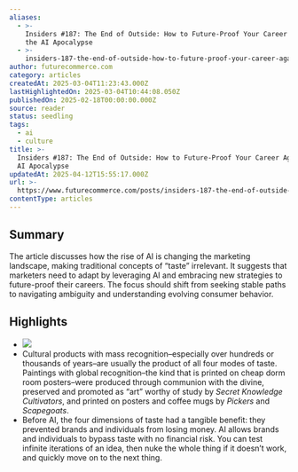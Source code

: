 ```yaml
---
aliases:
  - >-
    Insiders #187: The End of Outside: How to Future-Proof Your Career Against
    the AI Apocalypse
  - >-
    insiders-187-the-end-of-outside-how-to-future-proof-your-career-against-the-ai-apocalypse
author: futurecommerce.com
category: articles
createdAt: 2025-03-04T11:23:43.000Z
lastHighlightedOn: 2025-03-04T10:44:08.050Z
publishedOn: 2025-02-18T00:00:00.000Z
source: reader
status: seedling
tags:
  - ai
  - culture
title: >-
  Insiders #187: The End of Outside: How to Future-Proof Your Career Against the
  AI Apocalypse
updatedAt: 2025-04-12T15:55:17.000Z
url: >-
  https://www.futurecommerce.com/posts/insiders-187-the-end-of-outside-how-to-future-proof-your-career-against-the-ai-apocalypse?utm_source=FC+Insider&utm_campaign=c22a305279-EMAIL_CAMPAIGN_2025_02_17_10_22&utm_medium=email&utm_term=0_-c22a305279-450194598
contentType: articles
---
```

## Summary

The article discusses how the rise of AI is changing the marketing landscape, making traditional concepts of “taste” irrelevant. It suggests that marketers need to adapt by leveraging AI and embracing new strategies to future-proof their careers. The focus should shift from seeking stable paths to navigating ambiguity and understanding evolving consumer behavior.

## Highlights

- ![](https://cdn.prod.website-files.com/5d7da04028ecca2357d6b3b0/67b3c18483f12a1744480524_AD_4nXdNZ5QKDXapzoIgbLOpp32FbNiX3aeTA1fYU-STlkmvObntOoAZjS1l7R5ePM0MP5k9Qv3mbUfWqsb9yjkvQXWIQNQXMTlDM28eYO6Yw0s6KT5Z60xkJd8BonieXpps6G0OgCxSiQ.jpeg)
- Cultural products with mass recognition–especially over hundreds or thousands of years–are usually the product of all four modes of taste.
  Paintings with global recognition–the kind that is printed on cheap dorm room posters–were produced through communion with the divine, preserved and promoted as “art” worthy of study by _Secret Knowledge Cultivators_, and printed on posters and coffee mugs by _Pickers_ and _Scapegoats_.
- Before AI, the four dimensions of taste had a tangible benefit: they prevented brands and individuals from losing money.
  AI allows brands and individuals to bypass taste with no financial risk. You can test infinite iterations of an idea, then nuke the whole thing if it doesn’t work, and quickly move on to the next thing.
